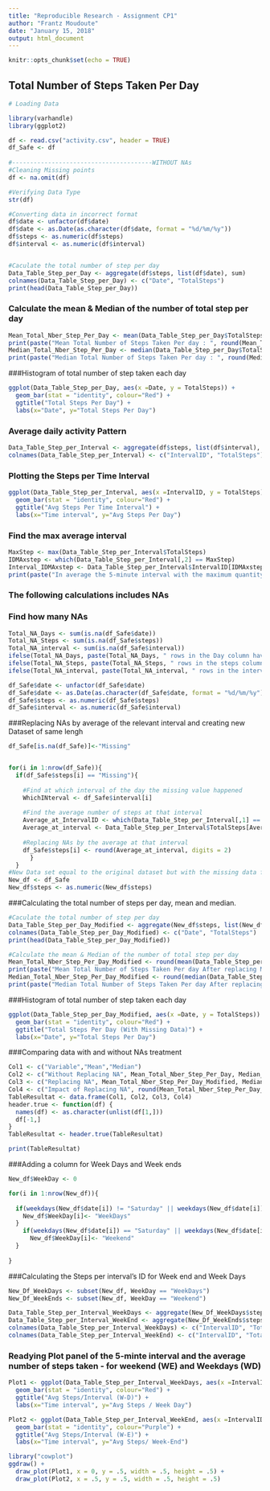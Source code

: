 ```yaml
---
title: "Reproducible Research - Assignment CP1"
author: "Frantz Moudoute"
date: "January 15, 2018"
output: html_document
---
```


```r
knitr::opts_chunk$set(echo = TRUE)
```

## Total Number of Steps Taken Per Day
```r
# Loading Data 

library(varhandle)
library(ggplot2)

df <- read.csv("activity.csv", header = TRUE)
df_Safe <- df
       
#---------------------------------------WITHOUT NAs
#Cleaning Missing points
df <- na.omit(df)

#Verifying Data Type
str(df)

#Converting data in incorrect format 
df$date <- unfactor(df$date)
df$date <- as.Date(as.character(df$date, format = "%d/%m/%y"))
df$steps <- as.numeric(df$steps)
df$interval <- as.numeric(df$interval)


#Caculate the total number of step per day
Data_Table_Step_per_Day <- aggregate(df$steps, list(df$date), sum)
colnames(Data_Table_Step_per_Day) <- c("Date", "TotalSteps")
print(head(Data_Table_Step_per_Day))

```


### Calculate the mean & Median of the number of total step per day
```r
Mean_Total_Nber_Step_Per_Day <- mean(Data_Table_Step_per_Day$TotalSteps)
print(paste("Mean Total Number of Steps Taken Per day : ", round(Mean_Total_Nber_Step_Per_Day, digits = 2), sep =""))
Median_Total_Nber_Step_Per_Day <- median(Data_Table_Step_per_Day$TotalSteps)
print(paste("Median Total Number of Steps Taken Per day : ", round(Median_Total_Nber_Step_Per_Day, digits = 2), sep =""))

```


###Histogram of total number of step taken each day 

```r
ggplot(Data_Table_Step_per_Day, aes(x =Date, y = TotalSteps)) + 
  geom_bar(stat = "identity", colour="Red") +
  ggtitle("Total Steps Per Day") +
  labs(x="Date", y="Total Steps Per Day")

```


### Average daily activity Pattern
```r
Data_Table_Step_per_Interval <- aggregate(df$steps, list(df$interval), mean)
colnames(Data_Table_Step_per_Interval) <- c("IntervalID", "TotalSteps")

```


### Plotting the Steps per Time Interval
```r
ggplot(Data_Table_Step_per_Interval, aes(x =IntervalID, y = TotalSteps)) + 
  geom_bar(stat = "identity", colour="Red") +
  ggtitle("Avg Steps Per Time Interval") +
  labs(x="Time interval", y="Avg Steps Per Day")

```
### Find the max average interval

```r
MaxStep <- max(Data_Table_Step_per_Interval$TotalSteps)
IDMAxstep <- which(Data_Table_Step_per_Interval[,2] == MaxStep)
Interval_IDMAxstep <- Data_Table_Step_per_Interval$IntervalID[IDMAxstep]
print(paste("In average the 5-minute interval with the maximum quantity of steps is Interval Number: ", round(Interval_IDMAxstep, digits = 0), sep =""))

```
### The following calculations includes NAs

### Find how many NAs
```r
Total_NA_Days <- sum(is.na(df_Safe$date))
Total_NA_Steps <- sum(is.na(df_Safe$steps))
Total_NA_interval <- sum(is.na(df_Safe$interval))
ifelse(Total_NA_Days, paste(Total_NA_Days, " rows in the Day column have NA", sep = ""), paste("There are no NAs in the Day Column", sep = ""))
ifelse(Total_NA_Steps, paste(Total_NA_Steps, " rows in the steps column have NA", sep = ""), paste("There are no NAs in the steps Column", sep = ""))
ifelse(Total_NA_interval, paste(Total_NA_interval, " rows in the interval column have NA", sep = ""), paste("There are no NAs in the interval Column", sep = ""))

df_Safe$date <- unfactor(df_Safe$date)
df_Safe$date <- as.Date(as.character(df_Safe$date, format = "%d/%m/%y"))
df_Safe$steps <- as.numeric(df_Safe$steps)
df_Safe$interval <- as.numeric(df_Safe$interval)


```
###Replacing NAs by average of the relevant interval and creating new Dataset of same lengh
```r
df_Safe[is.na(df_Safe)]<-"Missing"


for(i in 1:nrow(df_Safe)){
  if(df_Safe$steps[i] == "Missing"){
    
    #Find at which interval of the day the missing value happened
    WhichINterval <- df_Safe$interval[i]
    
    #Find the average number of steps at that interval
    Average_at_IntervalID <- which(Data_Table_Step_per_Interval[,1] == WhichINterval)
    Average_at_interval <- Data_Table_Step_per_Interval$TotalSteps[Average_at_IntervalID]
    
    #Replacing NAs by the average at that interval
    df_Safe$steps[i] <- round(Average_at_interval, digits = 2)
      }
  }
#New Data set equal to the original dataset but with the missing data filled 
New_df <- df_Safe
New_df$steps <- as.numeric(New_df$steps)

```
###Calculating the total number of steps per day, mean and median.
```r
#Caculate the total number of step per day
Data_Table_Step_per_Day_Modified <- aggregate(New_df$steps, list(New_df$date), sum)
colnames(Data_Table_Step_per_Day_Modified) <- c("Date", "TotalSteps")
print(head(Data_Table_Step_per_Day_Modified))

#Calculate the mean & Median of the number of total step per day
Mean_Total_Nber_Step_Per_Day_Modified <- round(mean(Data_Table_Step_per_Day_Modified$TotalSteps), digits = 2)
print(paste("Mean Total Number of Steps Taken Per day After replacing Missing Data : ", round(Mean_Total_Nber_Step_Per_Day_Modified, digits = 0), sep =""))
Median_Total_Nber_Step_Per_Day_Modified <- round(median(Data_Table_Step_per_Day_Modified$TotalSteps), digits = 2)
print(paste("Median Total Number of Steps Taken Per day After replacing Missing Data : ", round(Median_Total_Nber_Step_Per_Day_Modified, digits = 0), sep =""))


```
###Histogram of total number of step taken each day 
```r

ggplot(Data_Table_Step_per_Day_Modified, aes(x =Date, y = TotalSteps)) + 
  geom_bar(stat = "identity", colour="Red") +
  ggtitle("Total Steps Per Day (With Missing Data)") +
  labs(x="Date", y="Total Steps Per Day")

```
###Comparing data with and without NAs treatment
```r

Col1 <- c("Variable","Mean","Median")
Col2 <- c("Without Replacing NA", Mean_Total_Nber_Step_Per_Day, Median_Total_Nber_Step_Per_Day)
Col3 <- c("Replacing NA", Mean_Total_Nber_Step_Per_Day_Modified, Median_Total_Nber_Step_Per_Day_Modified)
Col4 <- c("Impact of Replacing NA", round(Mean_Total_Nber_Step_Per_Day_Modified-Mean_Total_Nber_Step_Per_Day, digits = 2) , round(Median_Total_Nber_Step_Per_Day_Modified-Median_Total_Nber_Step_Per_Day,digits = 2))
TableResultat <- data.frame(Col1, Col2, Col3, Col4)
header.true <- function(df) {
  names(df) <- as.character(unlist(df[1,]))
  df[-1,]
}
TableResultat <- header.true(TableResultat)

print(TableResultat)
```
###Adding a column for Week Days and Week ends
```r
New_df$WeekDay <- 0

for(i in 1:nrow(New_df)){
  
  if(weekdays(New_df$date[i]) != "Saturday" || weekdays(New_df$date[i]) != "Sunday"){
    New_df$WeekDay[i]<- "WeekDays"
  }
    if(weekdays(New_df$date[i]) == "Saturday" || weekdays(New_df$date[i]) == "Sunday"){
      New_df$WeekDay[i]<- "Weekend"
  }
 
}

```
###Calculating the Steps per interval's ID for Week end and Week Days
```r
New_Df_WeekDays <- subset(New_df, WeekDay == "WeekDays")
New_Df_WeekEnds <- subset(New_df, WeekDay == "Weekend")

Data_Table_Step_per_Interval_WeekDays <- aggregate(New_Df_WeekDays$steps, list(New_Df_WeekDays$interval), mean)
Data_Table_Step_per_Interval_WeekEnd <- aggregate(New_Df_WeekEnds$steps, list(New_Df_WeekEnds$interval), mean)
colnames(Data_Table_Step_per_Interval_WeekDays) <- c("IntervalID", "TotalSteps")
colnames(Data_Table_Step_per_Interval_WeekEnd) <- c("IntervalID", "TotalSteps")


```
### Readying Plot panel of the 5-minte interval and the average number of steps taken - for weekend (WE) and Weekdays (WD)
```r
Plot1 <- ggplot(Data_Table_Step_per_Interval_WeekDays, aes(x =IntervalID, y = TotalSteps)) + 
  geom_bar(stat = "identity", colour="Red") +
  ggtitle("Avg Steps/Interval (W-D)") +
  labs(x="Time interval", y="Avg Steps / Week Day")

Plot2 <- ggplot(Data_Table_Step_per_Interval_WeekEnd, aes(x =IntervalID, y = TotalSteps)) + 
  geom_bar(stat = "identity", colour="Purple") +
  ggtitle("Avg Steps/Interval (W-E)") +
  labs(x="Time interval", y="Avg Steps/ Week-End")

library("cowplot")
ggdraw() +
  draw_plot(Plot1, x = 0, y = .5, width = .5, height = .5) +
  draw_plot(Plot2, x = .5, y = .5, width = .5, height = .5)


```


